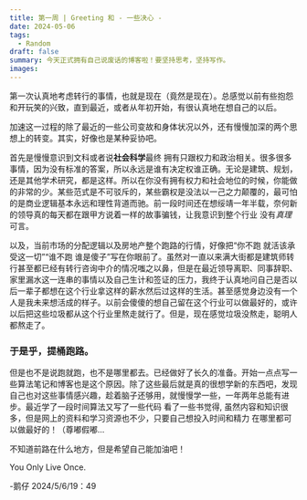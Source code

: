 ```yaml
---
title: 第一周 | Greeting 和 - 一些决心 -
date: 2024-05-06
tags:
  - Random
draft: false
summary: 今天正式拥有自己说废话的博客啦！要坚持思考，坚持写作。
images:
---
```


第一次认真地考虑转行的事情，也就是现在（竟然是现在）。总感觉以前有些抱怨和开玩笑的兴致，直到最近，或者从年初开始，有很认真地在想自己的以后。

加速这一过程的除了最近的一些公司变故和身体状况以外，还有慢慢加深的两个思想上的转变。其实，好像也是某种妥协吧。

首先是慢慢意识到文科或者说**社会科学**最终 拥有只跟权力和政治相关。很多很多事情，因为没有标准的答案，所以永远是谁有决定权谁正确。无论是建筑、规划，还是其他学术研究，都是这样。所以在你没有拥有权力和社会地位的时候，你能做的非常的少。某些范式是不可驳斥的，某些霸权是没法以一己之力颠覆的，最可怕的是商业逻辑基本永远和理性背道而驰。前一段时间还在想绥靖一年半载，奈何新的领导真的每天都在跟甲方说着一样的故事骗钱，让我意识到整个行业 没有*真理*可言。

以及，当前市场的分配逻辑以及房地产整个跑路的行情，好像把“你不跑 就活该承受这一切”“谁不跑 谁是傻子”写在你眼前了。虽然对一直以来满大街都是建筑师转行甚至都已经有转行咨询中介的情况嗤之以鼻，但是在最近领导离职、同事辞职、家里漏水这一连串的事情以及自己生计和签证的压力，我终于认真地问自己是否以后一辈子都想在这个行业拿这样的薪水然后过这样的生活。甚至感觉身边没有一个人是我未来想活成的样子。以前会傻傻的想自己留在这个行业可以做最好的，或许以后把这些垃圾都从这个行业里熬走就行了。但是，现在感觉垃圾没熬走，聪明人都熬走了。

### 于是乎，提桶跑路。

但是也不是说跑就跑，也不是哪里都去。已经做好了长久的准备。开始一点点写一些算法笔记和博客也是这个原因。除了这些最后就是真的很想学新的东西吧，发现自己也对这些事情感兴趣，趁着脑子还够用，就慢慢学一些，一年两年总能有进步。最近学了一段时间算法又写了一些代码 看了一些书觉得, 虽然内容和知识很多，但是网上的资料和学习资源也不少，只要自己想投入时间和精力 在哪里都可以做最好的！（尊嘟假嘟…

不知道前路在什么地方，但是希望自己能加油吧！

You Only Live Once.

-鹅仔
2024/5/6/19：49
